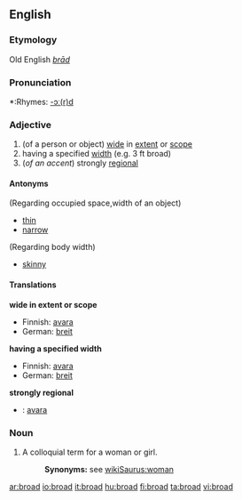 ==English==
===Etymology===
Old English ''[[brād]]''

===Pronunciation===
*:Rhymes: [[Rhymes:English:-ɔː(r)d|-ɔː(r)d]]

===Adjective===
{{en-adj-er}}

#(of a person or object) [[wide]] in [[extent]] or [[scope]]
# having a specified [[width]] (e.g. 3 ft broad)
#(''of an accent'') strongly [[regional]]

====Antonyms====
(Regarding occupied space,width of an object)
*[[thin]] 
*[[narrow]]
(Regarding body width)
*[[skinny]]

====Translations====
'''wide in extent or scope'''
*Finnish: [[avara]]
*German: [[breit]]

'''having a specified width'''
*Finnish: [[avara]]
*German: [[breit]]

'''strongly regional'''
*{{ttbc|Finnish}}: [[avara]]

===Noun===
{{en-noun-reg}}

#A colloquial term for a woman or girl.
#:'''Synonyms:''' see [[wikiSaurus:woman]]

[[ar:broad]]
[[io:broad]]
[[it:broad]]
[[hu:broad]]
[[fi:broad]]
[[ta:broad]]
[[vi:broad]]